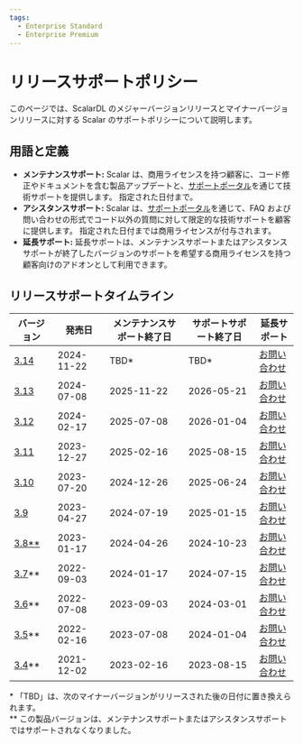 ```yaml
---
tags:
  - Enterprise Standard
  - Enterprise Premium
---
```


# リリースサポートポリシー


<TranslationBanner />

このページでは、ScalarDL のメジャーバージョンリリースとマイナーバージョンリリースに対する Scalar のサポートポリシーについて説明します。

## 用語と定義

- **メンテナンスサポート:** Scalar は、商用ライセンスを持つ顧客に、コード修正やドキュメントを含む製品アップデートと、[サポートポータル](https://support.scalar-labs.com/)を通じて技術サポートを提供します。 指定された日付まで。
- **アシスタンスサポート:** Scalar は、[サポートポータル](https://support.scalar-labs.com/)を通じて、FAQ および問い合わせの形式でコード以外の質問に対して限定的な技術サポートを顧客に提供します。 指定された日付までは商用ライセンスが付与されます。
- **延長サポート:** 延長サポートは、メンテナンスサポートまたはアシスタンスサポートが終了したバージョンのサポートを希望する商用ライセンスを持つ顧客向けのアドオンとして利用できます。

## リリースサポートタイムライン

<table>
  <thead>
    <tr>
      <th>バージョン</th>
      <th>発売日</th>
      <th>メンテナンスサポート終了日</th>
      <th>サポートサポート終了日</th>
      <th>延長サポート</th>
    </tr>
  </thead>
  <tbody>
    <tr>
      <td><a href="https://scalardb.scalar-labs.com/ja-jp/docs/latest/releases/release-notes#v3140">3.14</a></td>
      <td>2024-11-22</td>
      <td>TBD*</td>
      <td>TBD*</td>
      <td><a href="https://www.scalar-labs.com/contact">お問い合わせ</a></td>
    </tr>
    <tr>
      <td><a href="https://scalardb.scalar-labs.com/ja-jp/docs/latest/releases/release-notes#v3130">3.13</a></td>
      <td>2024-07-08</td>
      <td>2025-11-22</td>
      <td>2026-05-21</td>
      <td><a href="https://www.scalar-labs.com/contact">お問い合わせ</a></td>
    </tr>
    <tr>
      <td><a href="https://scalardb.scalar-labs.com/ja-jp/docs/3.12/releases/release-notes#v3120">3.12</a></td>
      <td>2024-02-17</td>
      <td>2025-07-08</td>
      <td>2026-01-04</td>
      <td><a href="https://www.scalar-labs.com/contact">お問い合わせ</a></td>
    </tr>
    <tr>
      <td><a href="https://scalardb.scalar-labs.com/ja-jp/docs/3.11/releases/release-notes#v3110">3.11</a></td>
      <td>2023-12-27</td>
      <td>2025-02-16</td>
      <td>2025-08-15</td>
      <td><a href="https://www.scalar-labs.com/contact">お問い合わせ</a></td>
    </tr>
    <tr>
      <td><a href="https://scalardb.scalar-labs.com/ja-jp/docs/3.10/releases/release-notes#v3100">3.10</a></td>
      <td>2023-07-20</td>
      <td>2024-12-26</td>
      <td>2025-06-24</td>
      <td><a href="https://www.scalar-labs.com/contact">お問い合わせ</a></td>
    </tr>
    <tr>
      <td><a href="https://scalardb.scalar-labs.com/ja-jp/docs/3.9/releases/release-notes#v390">3.9</a></td>
      <td>2023-04-27</td>
      <td>2024-07-19</td>
      <td>2025-01-15</td>
      <td><a href="https://www.scalar-labs.com/contact">お問い合わせ</a></td>
    </tr>
    <tr>
      <td class="version-out-of-support"><a href="https://scalardb.scalar-labs.com/ja-jp/docs/3.8/releases/release-notes#v380">3.8**</a></td>
      <td class="version-out-of-support">2023-01-17</td>
      <td class="version-out-of-support">2024-04-26</td>
      <td class="version-out-of-support">2024-10-23</td>
      <td class="version-out-of-support"><a href="https://www.scalar-labs.com/contact">お問い合わせ</a></td>
    </tr>
    <tr>
      <td class="version-out-of-support"><a href="https://scalardb.scalar-labs.com/ja-jp/docs/3.7/releases/release-notes#v370">3.7</a>**</td>
      <td class="version-out-of-support">2022-09-03</td>
      <td class="version-out-of-support">2024-01-17</td>
      <td class="version-out-of-support">2024-07-15</td>
      <td class="version-out-of-support"><a href="https://www.scalar-labs.com/contact">お問い合わせ</a></td>
    </tr>
    <tr>
      <td class="version-out-of-support"><a href="https://scalardb.scalar-labs.com/ja-jp/docs/3.6/releases/release-notes#v360">3.6</a>**</td>
      <td class="version-out-of-support">2022-07-08</td>
      <td class="version-out-of-support">2023-09-03</td>
      <td class="version-out-of-support">2024-03-01</td>
      <td class="version-out-of-support"><a href="https://www.scalar-labs.com/contact">お問い合わせ</a></td>
    </tr>
    <tr>
      <td class="version-out-of-support"><a href="https://scalardb.scalar-labs.com/ja-jp/docs/3.5/releases/release-notes#v350">3.5</a>**</td>
      <td class="version-out-of-support">2022-02-16</td>
      <td class="version-out-of-support">2023-07-08</td>
      <td class="version-out-of-support">2024-01-04</td>
      <td class="version-out-of-support"><a href="https://www.scalar-labs.com/contact">お問い合わせ</a></td>
    </tr>
    <tr>
      <td class="version-out-of-support"><a href="https://scalardb.scalar-labs.com/ja-jp/docs/3.4/releases/release-notes#v340">3.4</a>**</td>
      <td class="version-out-of-support">2021-12-02</td>
      <td class="version-out-of-support">2023-02-16</td>
      <td class="version-out-of-support">2023-08-15</td>
      <td class="version-out-of-support"><a href="https://www.scalar-labs.com/contact">お問い合わせ</a></td>
    </tr>
  </tbody>
</table>

\* 「TBD」は、次のマイナーバージョンがリリースされた後の日付に置き換えられます。<br/>
\*\* この製品バージョンは、メンテナンスサポートまたはアシスタンスサポートではサポートされなくなりました。
